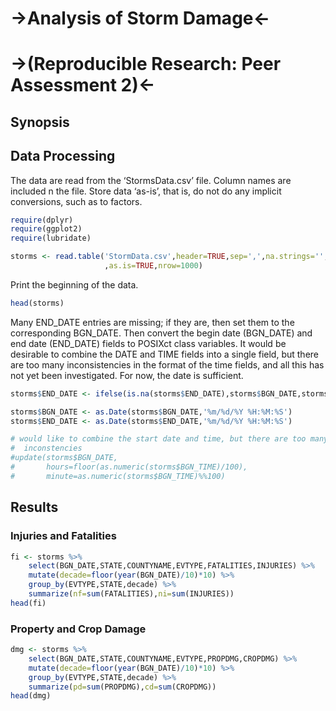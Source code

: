 # ->Analysis of Storm Damage<-
# ->(Reproducible Research:  Peer Assessment 2)<-


## Synopsis


## Data Processing

The data are read from the 'StormsData.csv' file. Column names are included n the file. Store data 'as-is', that is, do not do any implicit conversions, such as to factors.

```r
require(dplyr)
require(ggplot2)
require(lubridate)

storms <- read.table('StormData.csv',header=TRUE,sep=',',na.strings='',
                     ,as.is=TRUE,nrow=1000)
```

Print the beginning of the data.

```r
head(storms)
```

Many END_DATE entries are missing; if they are, then set them to the corresponding BGN_DATE. Then convert the begin date (BGN_DATE) and end date (END_DATE) fields to POSIXct class variables. It would be desirable to combine the DATE and TIME fields into a single field, but there are too many inconsistencies in the format of the time fields, and all this has not yet been investigated. For now, the date is sufficient.

```r
storms$END_DATE <- ifelse(is.na(storms$END_DATE),storms$BGN_DATE,storms$END_DATE)

storms$BGN_DATE <- as.Date(storms$BGN_DATE,'%m/%d/%Y %H:%M:%S')
storms$END_DATE <- as.Date(storms$END_DATE,'%m/%d/%Y %H:%M:%S')

# would like to combine the start date and time, but there are too many
#  inconstencies
#update(storms$BGN_DATE,
#       hours=floor(as.numeric(storms$BGN_TIME)/100),
#       minute=as.numeric(storms$BGN_TIME)%%100)

```

## Results

### Injuries and Fatalities

```r
fi <- storms %>%
    select(BGN_DATE,STATE,COUNTYNAME,EVTYPE,FATALITIES,INJURIES) %>%
    mutate(decade=floor(year(BGN_DATE)/10)*10) %>%
    group_by(EVTYPE,STATE,decade) %>%
    summarize(nf=sum(FATALITIES),ni=sum(INJURIES))
head(fi)
```

### Property and Crop Damage

```r
dmg <- storms %>%
    select(BGN_DATE,STATE,COUNTYNAME,EVTYPE,PROPDMG,CROPDMG) %>%
    mutate(decade=floor(year(BGN_DATE)/10)*10) %>%
    group_by(EVTYPE,STATE,decade) %>%
    summarize(pd=sum(PROPDMG),cd=sum(CROPDMG))
head(dmg)
```
